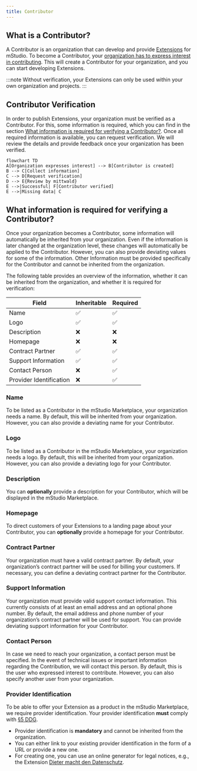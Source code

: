 ```yaml
---
title: Contributor
---
```


## What is a Contributor?

A Contributor is an organization that can develop and provide [Extensions](../extensions) for mStudio.
To become a Contributor, your [organization has to express interest in contributing](../../how-to/become-contributor#listing-as-a-contributor).
This will create a Contributor for your organization, and you can start developing Extensions.

:::note
Without verification, your Extensions can only be used within your own organization and projects.
:::

## Contributor Verification

In order to publish Extensions, your organization must be verified as a Contributor.
For this, some information is required, which you can find in the section [What information is required for verifying a Contributor?](#what-information-is-required-for-verifying-a-contributor).
Once all required information is available, you can request verification.
We will review the details and provide feedback once your organization has been verified.

```mermaid
flowchart TD
A[Organization expresses interest] --> B[Contributor is created]
B --> C[Collect information]
C --> D[Request verification]
D --> E{Review by mittwald}
E -->|Successful| F[Contributor verified]
E -->|Missing data| C
```

## What information is required for verifying a Contributor?

Once your organization becomes a Contributor, some information will automatically be inherited from your organization.
Even if the information is later changed at the organization level, these changes will automatically be applied to the Contributor.
However, you can also provide deviating values for some of the information.
Other Information must be provided specifically for the Contributor and cannot be inherited from the organization.

The following table provides an overview of the information, whether it can be inherited from the organization, and whether it is required for verification:

| Field                   | Inheritable | Required |
| ----------------------- | ----------- | -------- |
| Name                    | ✅          | ✅       |
| Logo                    | ✅          | ✅       |
| Description             | ❌          | ❌       |
| Homepage                | ❌          | ❌       |
| Contract Partner        | ✅          | ✅       |
| Support Information     | ✅          | ✅       |
| Contact Person          | ❌          | ✅       |
| Provider Identification | ❌          | ✅       |

### Name

To be listed as a Contributor in the mStudio Marketplace, your organization needs a name.
By default, this will be inherited from your organization.
However, you can also provide a deviating name for your Contributor.

### Logo

To be listed as a Contributor in the mStudio Marketplace, your organization needs a logo.
By default, this will be inherited from your organization.
However, you can also provide a deviating logo for your Contributor.

### Description

You can **optionally** provide a description for your Contributor, which will be displayed in the mStudio Marketplace.

### Homepage

To direct customers of your Extensions to a landing page about your Contributor, you can **optionally** provide a homepage for your Contributor.

### Contract Partner

Your organization must have a valid contract partner.
By default, your organization’s contract partner will be used for billing your customers.
If necessary, you can define a deviating contract partner for the Contributor.

### Support Information

Your organization must provide valid support contact information.
This currently consists of at least an email address and an optional phone number.
By default, the email address and phone number of your organization’s contract partner will be used for support.
You can provide deviating support information for your Contributor.

### Contact Person

In case we need to reach your organization, a contact person must be specified.
In the event of technical issues or important information regarding the Contribution, we will contact this person.
By default, this is the user who expressed interest to contribute.
However, you can also specify another user from your organization.

### Provider Identification

To be able to offer your Extension as a product in the mStudio Marketplace, we require provider identification.
Your provider identification **must** comply with [§5 DDG](https://gesetz-digitale-dienste.de/5-ddg/).

- Provider identification is **mandatory** and cannot be inherited from the organization.
- You can either link to your existing provider identification in the form of a URL or provide a new one.
- For creating one, you can use an online generator for legal notices, e.g., the Extension [Dieter macht den Datenschutz](https://mstudio.mittwald.de/app/marketplace/marketplace/62cfdf0b-9e64-4d48-ae3d-dfa3ba433df4).
